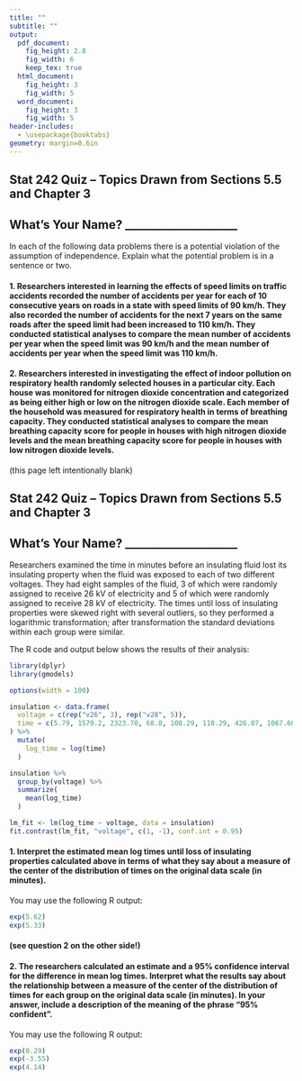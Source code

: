 ```yaml
---
title: ""
subtitle: ""
output:
  pdf_document:
    fig_height: 2.8
    fig_width: 6
    keep_tex: true
  html_document:
    fig_height: 3
    fig_width: 5
  word_document:
    fig_height: 3
    fig_width: 5
header-includes:
  - \usepackage{booktabs}
geometry: margin=0.6in
---
```


## Stat 242 Quiz -- Topics Drawn from Sections 5.5 and Chapter 3

## What's Your Name? ____________________

In each of the following data problems there is a potential violation of the assumption of independence.  Explain what the potential problem is in a sentence or two.

#### 1. Researchers interested in learning the effects of speed limits on traffic accidents recorded the number of accidents per year for each of 10 consecutive years on roads in a state with speed limits of 90 km/h.  They also recorded the number of accidents for the next 7 years on the same roads after the speed limit had been increased to 110 km/h.  They conducted statistical analyses to compare the mean number of accidents per year when the speed limit was 90 km/h and the mean number of accidents per year when the speed limit was 110 km/h.

\vspace{6cm}

#### 2. Researchers interested in investigating the effect of indoor pollution on respiratory health randomly selected houses in a particular city.  Each house was monitored for nitrogen dioxide concentration and categorized as being either high or low on the nitrogen dioxide scale.  Each member of the household was measured for respiratory health in terms of breathing capacity.  They conducted statistical analyses to compare the mean breathing capacity score for people in houses with high nitrogen dioxide levels and the mean breathing capacity score for people in houses with low nitrogen dioxide levels.

\newpage

(this page left intentionally blank)

\newpage

## Stat 242 Quiz -- Topics Drawn from Sections 5.5 and Chapter 3

## What's Your Name? ____________________

Researchers examined the time in minutes before an insulating fluid lost its insulating property when the fluid was exposed to each of two different voltages.  They had eight samples of the fluid, 3 of which were randomly assigned to receive 26 kV of electricity and 5 of which were randomly assigned to receive 28 kV of electricity.  The times until loss of insulating properties were skewed right with several outliers, so they performed a logarithmic transformation; after transformation the standard deviations within each group were similar.

The R code and output below shows the results of their analysis:

```r
library(dplyr)
library(gmodels)

options(width = 100)

insulation <- data.frame(
  voltage = c(rep("v26", 3), rep("v28", 5)),
  time = c(5.79, 1579.2, 2323.70, 68.8, 108.29, 110.29, 426.07, 1067.60)
) %>%
  mutate(
    log_time = log(time)
  )
```

```r
insulation %>%
  group_by(voltage) %>%
  summarize(
    mean(log_time)
  )
```

```r
lm_fit <- lm(log_time ~ voltage, data = insulation)
fit.contrast(lm_fit, "voltage", c(1, -1), conf.int = 0.95)
```

#### 1. Interpret the estimated mean log times until loss of insulating properties calculated above in terms of what they say about a measure of the center of the distribution of times on the original data scale (in minutes).

You may use the following R output:

```r
exp(5.62)
exp(5.33)
```

\vspace{6cm}

#### (see question 2 on the other side!)

\newpage

#### 2. The researchers calculated an estimate and a 95% confidence interval for the difference in mean log times.  Interpret what the results say about the relationship between a measure of the center of the distribution of times for each group on the original data scale (in minutes).  In your answer, include a description of the meaning of the phrase "95% confident".

You may use the following R output:

```r
exp(0.29)
exp(-3.55)
exp(4.14)
```


